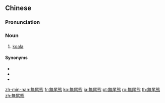 {{also|无尾熊}}
==Chinese==
{{zh-forms|s=无尾熊}}

===Pronunciation===
{{zh-pron
|m=wúwěixióng
|c=mou4 mei5 hung4
|h=pfs=mò-mî-yùng
|mn=bô-bóe-hîm/bô-bé-hîm
|cat=n
}}

===Noun===
{{zh-noun}}

# [[koala]] {{gloss|a tree-dwelling marsupial that resembles a small bear}}

====Synonyms====
* {{zh-l|考拉}}
* {{zh-l|樹袋熊}}
* {{zh-l|樹熊}}

{{zh-cat|Marsupials}}

[[zh-min-nan:無尾熊]]
[[fr:無尾熊]]
[[ko:無尾熊]]
[[ja:無尾熊]]
[[pt:無尾熊]]
[[ro:無尾熊]]
[[th:無尾熊]]
[[zh:無尾熊]]